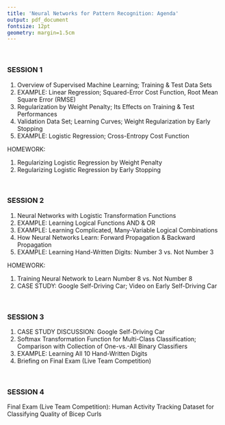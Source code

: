 ```yaml
---
title: 'Neural Networks for Pattern Recognition: Agenda'
output: pdf_document
fontsize: 12pt
geometry: margin=1.5cm
---
```

<br>



### SESSION 1

1. Overview of Supervised Machine Learning; Training & Test Data Sets
2. EXAMPLE: Linear Regression; Squared-Error Cost Function, Root Mean Square Error (RMSE)
3. Regularization by Weight Penalty; Its Effects on Training & Test Performances
4. Validation Data Set; Learning Curves; Weight Regularization by Early Stopping
5. EXAMPLE: Logistic Regression; Cross-Entropy Cost Function

HOMEWORK:

1. Regularizing Logistic Regression by Weight Penalty
2. Regularizing Logistic Regression by Early Stopping

<br>



### SESSION 2

1. Neural Networks with Logistic Transformation Functions
2. EXAMPLE: Learning Logical Functions AND & OR
3. EXAMPLE: Learning Complicated, Many-Variable Logical Combinations
4. How Neural Networks Learn: Forward Propagation & Backward Propagation
5. EXAMPLE: Learning Hand-Written Digits: Number 3 vs. Not Number 3

HOMEWORK:

1. Training Neural Network to Learn Number 8 vs. Not Number 8
2. CASE STUDY: Google Self-Driving Car; Video on Early Self-Driving Car

<br>



### SESSION 3

1. CASE STUDY DISCUSSION: Google Self-Driving Car
2. Softmax Transformation Function for Multi-Class Classification; Comparison with Collection of One-vs.-All Binary Classifiers
3. EXAMPLE: Learning All 10 Hand-Written Digits
4. Briefing on Final Exam (Live Team Competition)

<br>



### SESSION 4

Final Exam (Live Team Competition): Human Activity Tracking Dataset for Classifying Quality of Bicep Curls